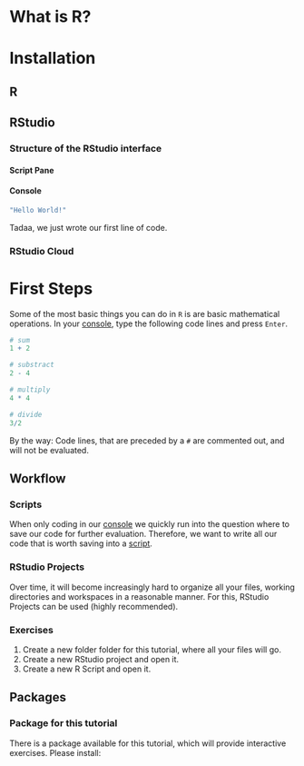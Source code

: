 # What is R?

## 

# Installation

## R

## RStudio

### Structure of the RStudio interface

#### Script Pane

#### Console

```r
"Hello World!"
```

Tadaa, we just wrote our first line of code.

### RStudio Cloud

# First Steps

Some of the most basic things you can do in `R` is are basic mathematical operations. In your [console](#console), type the following code lines and press `Enter`.

```r
# sum
1 + 2

# substract
2 - 4

# multiply
4 * 4

# divide
3/2
```

By the way: Code lines, that are preceded by a `#` are commented out, and will not be evaluated.

## Workflow

### Scripts

When only coding in our [console](#console) we quickly run into the question where to save our code for further evaluation. Therefore, we want to write all our code that is worth saving into a [script](#script_pane).

### RStudio Projects

Over time, it will become increasingly hard to organize all your files, working directories and workspaces in a reasonable manner. For this, RStudio Projects can be used (highly recommended).

### Exercises

1.  Create a new folder folder for this tutorial, where all your files will go.
2.  Create a new RStudio project and open it.
3.  Create a new R Script and open it.

## Packages

### Package for this tutorial

There is a package available for this tutorial, which will provide interactive exercises. Please install:
